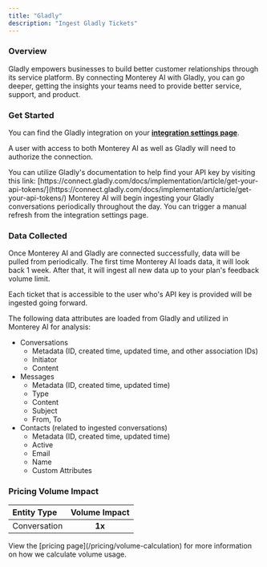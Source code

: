 ```yaml
---
title: "Gladly"
description: "Ingest Gladly Tickets"
---
```


### Overview

Gladly empowers businesses to build better customer relationships through its service platform. By connecting Monterey AI with Gladly, you can go deeper, getting the insights your teams need to provide better service, support, and product.

### Get Started

You can find the Gladly integration on your **[integration settings page](https://app.monterey.ai/w/default/settings/integrations/gladly)**.

A user with access to both Monterey AI as well as Gladly will need to authorize the connection.

<Steps>
  <Step title='Go to "Settings"' />
  <Step title='Click "Integrations" in the navigation menu' />
  <Step title='Click "Gladly"' />
  <Step title="Enter your username from Gladly" />
  <Step title='Enter your subdomain, e.g. if your Gladly domain is "mycompany.gladly.com", enter "mycompany"' />
  <Step title="Enter your API key, which can be found in your Gladly account settings">
    You can utilize Gladly's documentation to help find your API key by visiting
    this link:
    [https://connect.gladly.com/docs/implementation/article/get-your-api-tokens/](https://connect.gladly.com/docs/implementation/article/get-your-api-tokens/)
  </Step>
  <Step title="Once confirmed, you are complete.">
    Monterey AI will begin ingesting your Gladly conversations periodically
    throughout the day. You can trigger a manual refresh from the integration
    settings page.
  </Step>
</Steps>

### Data Collected

Once Monterey AI and Gladly are connected successfully, data will be pulled from periodically. The first time Monterey AI loads data, it will look back 1 week. After that, it will ingest all new data up to your plan's feedback volume limit.

Each ticket that is accessible to the user who's API key is provided will be ingested going forward.

The following data attributes are loaded from Gladly and utilized in Monterey AI for analysis:

- Conversations
  - Metadata (ID, created time, updated time, and other association IDs)
  - Initiator
  - Content
- Messages
  - Metadata (ID, created time, updated time)
  - Type
  - Content
  - Subject
  - From, To
- Contacts (related to ingested conversations)
  - Metadata (ID, created time, updated time)
  - Active
  - Email
  - Name
  - Custom Attributes

### Pricing Volume Impact

| Entity Type  | Volume Impact |
| :----------- | :-----------: |
| Conversation |    **1x**     |

<Info>
  View the [pricing page](/pricing/volume-calculation) for more information on
  how we calculate volume usage.
</Info>

